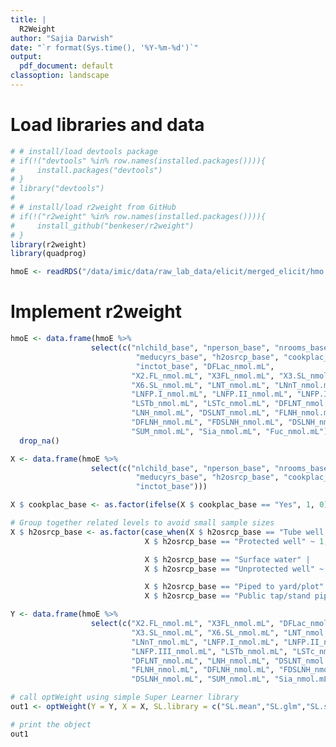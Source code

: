 ```yaml
---
title: |
  R2Weight
author: "Sajia Darwish"
date: "`r format(Sys.time(), '%Y-%m-%d')`"
output:
  pdf_document: default
classoption: landscape
---
```


# Load libraries and data
```r
# # install/load devtools package
# if(!("devtools" %in% row.names(installed.packages()))){
#     install.packages("devtools")
# }
# library("devtools")
# 
# # install/load r2weight from GitHub
# if(!("r2weight" %in% row.names(installed.packages()))){
#     install_github("benkeser/r2weight")
# }
library(r2weight)
library(quadprog)

hmoE <- readRDS("/data/imic/data/raw_lab_data/elicit/merged_elicit/hmo.RDS")
```

# Implement r2weight
```r
hmoE <- data.frame(hmoE %>%
                  select(c("nlchild_base", "nperson_base", "nrooms_base", 
                            "meducyrs_base", "h2osrcp_base", "cookplac_base",
                            "inctot_base", "DFLac_nmol.mL",
                           "X2.FL_nmol.mL", "X3FL_nmol.mL", "X3.SL_nmol.mL",
                           "X6.SL_nmol.mL", "LNT_nmol.mL", "LNnT_nmol.mL",
                           "LNFP.I_nmol.mL", "LNFP.II_nmol.mL", "LNFP.III_nmol.mL",
                           "LSTb_nmol.mL", "LSTc_nmol.mL", "DFLNT_nmol.mL",
                           "LNH_nmol.mL", "DSLNT_nmol.mL", "FLNH_nmol.mL",
                           "DFLNH_nmol.mL", "FDSLNH_nmol.mL", "DSLNH_nmol.mL",
                           "SUM_nmol.mL", "Sia_nmol.mL", "Fuc_nmol.mL"))) %>%
  drop_na()

X <- data.frame(hmoE %>%
                  select(c("nlchild_base", "nperson_base", "nrooms_base", 
                            "meducyrs_base", "h2osrcp_base", "cookplac_base",
                            "inctot_base")))

X $ cookplac_base <- as.factor(ifelse(X $ cookplac_base == "Yes", 1, 0))

# Group together related levels to avoid small sample sizes
X $ h2osrcp_base <- as.factor(case_when(X $ h2osrcp_base == "Tube well or borehole" |
                              X $ h2osrcp_base == "Protected well" ~ 1,

                              X $ h2osrcp_base == "Surface water" |
                              X $ h2osrcp_base == "Unprotected well" ~ 2,

                              X $ h2osrcp_base == "Piped to yard/plot" |
                              X $ h2osrcp_base == "Public tap/stand pipe" ~ 3))

Y <- data.frame(hmoE %>%
                  select(c("X2.FL_nmol.mL", "X3FL_nmol.mL", "DFLac_nmol.mL",
                           "X3.SL_nmol.mL", "X6.SL_nmol.mL", "LNT_nmol.mL",
                           "LNnT_nmol.mL", "LNFP.I_nmol.mL", "LNFP.II_nmol.mL",
                           "LNFP.III_nmol.mL", "LSTb_nmol.mL", "LSTc_nmol.mL", 
                           "DFLNT_nmol.mL", "LNH_nmol.mL", "DSLNT_nmol.mL",
                           "FLNH_nmol.mL", "DFLNH_nmol.mL", "FDSLNH_nmol.mL",
                           "DSLNH_nmol.mL", "SUM_nmol.mL", "Sia_nmol.mL", "Fuc_nmol.mL")))

# call optWeight using simple Super Learner library
out1 <- optWeight(Y = Y, X = X, SL.library = c("SL.mean","SL.glm","SL.step"))

# print the object
out1
```











